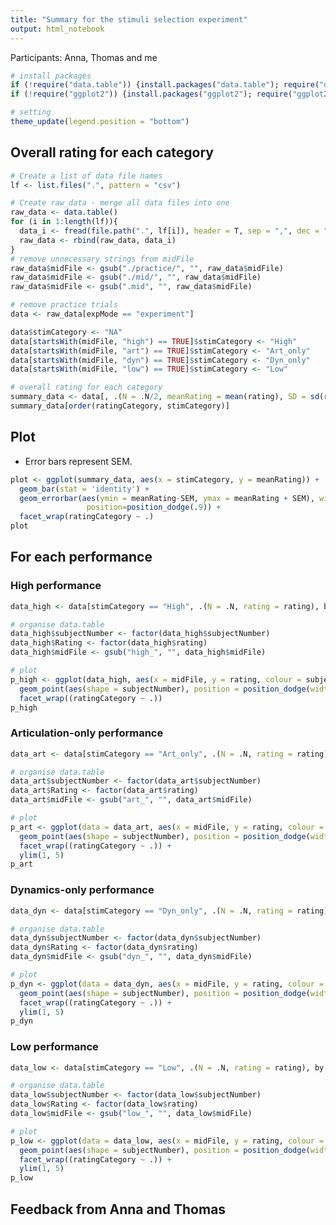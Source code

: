 ```yaml
---
title: "Summary for the stimuli selection experiment"
output: html_notebook
---
```


Participants: Anna, Thomas and me

```r
# install packages
if (!require("data.table")) {install.packages("data.table"); require("data.table")}
if (!require("ggplot2")) {install.packages("ggplot2"); require("ggplot2")}

# setting
theme_update(legend.position = "bottom")
```

## Overall rating for each category
```r
# Create a list of data file names
lf <- list.files(".", pattern = "csv")

# Create raw_data - merge all data files into one
raw_data <- data.table()
for (i in 1:length(lf)){
  data_i <- fread(file.path(".", lf[i]), header = T, sep = ",", dec = ".")
  raw_data <- rbind(raw_data, data_i)
}
# remove unnecessary strings from midFile
raw_data$midFile <- gsub("./practice/", "", raw_data$midFile)
raw_data$midFile <- gsub("./mid/", "", raw_data$midFile)
raw_data$midFile <- gsub(".mid", "", raw_data$midFile)

# remove practice trials
data <- raw_data[expMode == "experiment"]
```


```r
data$stimCategory <- "NA"
data[startsWith(midFile, "high") == TRUE]$stimCategory <- "High"
data[startsWith(midFile, "art") == TRUE]$stimCategory <- "Art_only"
data[startsWith(midFile, "dyn") == TRUE]$stimCategory <- "Dyn_only"
data[startsWith(midFile, "low") == TRUE]$stimCategory <- "Low"

# overall rating for each category
summary_data <- data[, .(N = .N/2, meanRating = mean(rating), SD = sd(rating), SEM = sd(rating)/sqrt(.N/2)), by = .(stimCategory, ratingCategory)]
summary_data[order(ratingCategory, stimCategory)]
```

## Plot
- Error bars represent SEM.
```r
plot <- ggplot(summary_data, aes(x = stimCategory, y = meanRating)) +
  geom_bar(stat = 'identity') +
  geom_errorbar(aes(ymin = meanRating-SEM, ymax = meanRating + SEM), width=.2,
                 position=position_dodge(.9)) +
  facet_wrap(ratingCategory ~ .)
plot
```

## For each performance
### High performance
```r
data_high <- data[stimCategory == "High", .(N = .N, rating = rating), by = .(subjectNumber, ratingCategory, midFile)]

# organise data.table
data_high$subjectNumber <- factor(data_high$subjectNumber)
data_high$Rating <- factor(data_high$rating)
data_high$midFile <- gsub("high_", "", data_high$midFile)

# plot
p_high <- ggplot(data_high, aes(x = midFile, y = rating, colour = subjectNumber, group = subjectNumber)) +
  geom_point(aes(shape = subjectNumber), position = position_dodge(width = .5)) +
  facet_wrap((ratingCategory ~ .))
p_high
```

### Articulation-only performance
```r
data_art <- data[stimCategory == "Art_only", .(N = .N, rating = rating), by = .(subjectNumber, ratingCategory, midFile)]

# organise data.table
data_art$subjectNumber <- factor(data_art$subjectNumber)
data_art$Rating <- factor(data_art$rating)
data_art$midFile <- gsub("art_", "", data_art$midFile)

# plot
p_art <- ggplot(data = data_art, aes(x = midFile, y = rating, colour = subjectNumber, group = subjectNumber)) +
  geom_point(aes(shape = subjectNumber), position = position_dodge(width = .5)) +
  facet_wrap((ratingCategory ~ .)) +
  ylim(1, 5)
p_art
```

### Dynamics-only performance
```r
data_dyn <- data[stimCategory == "Dyn_only", .(N = .N, rating = rating), by = .(subjectNumber, ratingCategory, midFile)]

# organise data.table
data_dyn$subjectNumber <- factor(data_dyn$subjectNumber)
data_dyn$Rating <- factor(data_dyn$rating)
data_dyn$midFile <- gsub("dyn_", "", data_dyn$midFile)

# plot
p_dyn <- ggplot(data = data_dyn, aes(x = midFile, y = rating, colour = subjectNumber, group = subjectNumber)) +
  geom_point(aes(shape = subjectNumber), position = position_dodge(width = .5)) +
  facet_wrap((ratingCategory ~ .)) +
  ylim(1, 5)
p_dyn
```
### Low performance
```r
data_low <- data[stimCategory == "Low", .(N = .N, rating = rating), by = .(subjectNumber, ratingCategory, midFile)]

# organise data.table
data_low$subjectNumber <- factor(data_low$subjectNumber)
data_low$Rating <- factor(data_low$rating)
data_low$midFile <- gsub("low_", "", data_low$midFile)

# plot
p_low <- ggplot(data = data_low, aes(x = midFile, y = rating, colour = subjectNumber, group = subjectNumber)) +
  geom_point(aes(shape = subjectNumber), position = position_dodge(width = .5)) +
  facet_wrap((ratingCategory ~ .)) +
  ylim(1, 5)
p_low
```

## Feedback from Anna and Thomas
